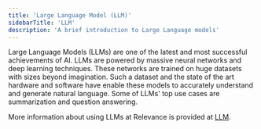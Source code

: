```yaml
---
title: 'Large Language Model (LLM)'
sidebarTitle: 'LLM'
description: 'A brief introduction to Large Language models'
---
```


Large Language Models (LLMs) are one of the latest and most successful achievements of AI. 
LLMs are powered by massive neural networks and deep learning techniques. 
These networks are trained on huge datasets with sizes beyond imagination. 
Such a dataset and the state of the art hardware and software have enable these models to 
accurately understand and generate natural language. Some of LLMs' top use cases are summarization 
and question answering.

More information about using LLMs at Relevance is provided at [LLM](/custom-tools/tool-steps/llms/llm).